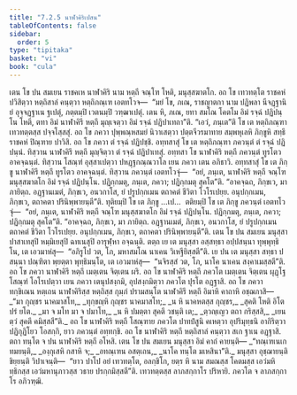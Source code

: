 ```yaml
---
title: "7.2.5 นาฬาคิริเปสน"
tableOfContents: false
sidebar:
  order: 5
type: "tipitaka"
basket: "vi"
book: "cula"
---
```



<DynamicBreadcrumb />

<Division number="342" book="cula">

<Paragraph number="1550" book="cula">
เตน โข ปน สมเยน ราชคเห นาฬาคิริ นาม หตฺถี จณฺโฑ โหติ, มนุสฺสฆาตโก. อถ โข เทวทตฺโต ราชคหํ ปวิสิตฺวา หตฺถิสาลํ คนฺตฺวา หตฺถิภณฺเฑ เอตทโวจ—  “มยํ โข, ภเณ, ราชญาตกา นาม ปฏิพลา นีจฏฺฐานิยํ อุจฺจฏฺฐาเน ฐเปตุํ, ภตฺตมฺปิ เวตนมฺปิ วฑฺฒาเปตุํ. เตน หิ, ภเณ, ยทา สมโณ โคตโม อิมํ รจฺฉํ ปฏิปนฺโน โหติ, ตทา อิมํ นาฬาคิรึ หตฺถึ มุญฺเจตฺวา อิมํ รจฺฉํ ปฏิปาเทถา”ติ. “เอวํ, ภนฺเต”ติ โข เต หตฺถิภณฺฑา เทวทตฺตสฺส ปจฺจโสฺสสุํ. อถ โข ภควา ปุพฺพณฺหสมยํ นิวาเสตฺวา ปตฺตจีวรมาทาย สมฺพหุเลหิ ภิกฺขูหิ สทฺธึ ราชคหํ ปิณฺฑาย ปาวิสิ. อถ โข ภควา ตํ รจฺฉํ ปฏิปชฺชิ. อทฺทสาสุํ โข เต หตฺถิภณฺฑา ภควนฺตํ ตํ รจฺฉํ ปฏิปนฺนํ. ทิสฺวาน นาฬาคิรึ หตฺถึ มุญฺจิตฺวา ตํ รจฺฉํ ปฏิปาเทสุํ. อทฺทสา โข นาฬาคิริ หตฺถี ภควนฺตํ ทูรโตว อาคจฺฉนฺตํ. ทิสฺวาน โสณฺฑํ อุสฺสาเปตฺวา ปหฏฺฐกณฺณวาโล เยน ภควา เตน อภิธาวิ. อทฺทสาสุํ โข เต ภิกฺขู นาฬาคิรึ หตฺถึ ทูรโตว อาคจฺฉนฺตํ. ทิสฺวาน ภควนฺตํ เอตทโวจุํ—  “อยํ, ภนฺเต, นาฬาคิริ หตฺถี จณฺโฑ มนุสฺสฆาตโก อิมํ รจฺฉํ ปฏิปนฺโน. ปฏิกฺกมตุ, ภนฺเต, ภควา; ปฏิกฺกมตุ สุคโต”ติ. “อาคจฺฉถ, ภิกฺขเว, มา ภายิตฺถ. อฏฺฐานเมตํ, ภิกฺขเว, อนวกาโส, ยํ ปรูปกฺกเมน ตถาคตํ ชีวิตา โวโรเปยฺย. อนุปกฺกเมน, ภิกฺขเว, ตถาคตา ปรินิพฺพายนฺตี”ติ.
</Paragraph>

<Paragraph number="1551" book="cula">
ทุติยมฺปิ โข เต ภิกฺขู …เป…  ตติยมฺปิ โข เต ภิกฺขู ภควนฺตํ เอตทโวจุํ—  “อยํ, ภนฺเต, นาฬาคิริ หตฺถี จณฺโฑ มนุสฺสฆาตโก อิมํ รจฺฉํ ปฏิปนฺโน. ปฏิกฺกมตุ, ภนฺเต, ภควา; ปฏิกฺกมตุ สุคโต”ติ. “อาคจฺฉถ, ภิกฺขเว, มา ภายิตฺถ. อฏฺฐานเมตํ, ภิกฺขเว, อนวกาโส, ยํ ปรูปกฺกเมน ตถาคตํ ชีวิตา โวโรเปยฺย. อนุปกฺกเมน, ภิกฺขเว, ตถาคตา ปรินิพฺพายนฺตี”ติ.
</Paragraph>

<Paragraph number="1552" book="cula">
เตน โข ปน สมเยน มนุสฺสา ปาสาเทสุปิ หมฺมิเยสุปิ ฉทเนสุปิ อารุฬฺหา อจฺฉนฺติ. ตตฺถ เย เต มนุสฺสา อสฺสทฺธา อปฺปสนฺนา ทุพฺพุทฺธิโน, เต เอวมาหํสุ—  “อภิรูโป วต, โภ, มหาสมโณ นาเคน วิเหฐียิสฺสตี”ติ. เย ปน เต มนุสฺสา สทฺธา ปสนฺนา ปณฺฑิตา พฺยตฺตา พุทฺธิมนฺโต, เต เอวมาหํสุ—  “นจิรสฺสํ วต, โภ, นาโค นาเคน สงฺคาเมสฺสตี”ติ. อถ โข ภควา นาฬาคิรึ หตฺถึ เมตฺเตน จิตฺเตน ผริ. อถ โข นาฬาคิริ หตฺถี ภควโต เมตฺเตน จิตฺเตน ผุฏฺโฐ โสณฺฑํ โอโรเปตฺวา เยน ภควา เตนุปสงฺกมิ, อุปสงฺกมิตฺวา ภควโต ปุรโต อฏฺฐาสิ. อถ โข ภควา ทกฺขิเณน หตฺเถน นาฬาคิริสฺส หตฺถิสฺส กุมฺภํ ปรามสนฺโต นาฬาคิรึ หตฺถึ อิมาหิ คาถาหิ อชฺฌภาสิ—
</Paragraph>

<Paragraph number="1553" type="verses" book="cula">
_“มา กุญฺชร นาคมาสโท,_  
_ทุกฺขญฺหิ กุญฺชร นาคมาสโท;_  
_น หิ นาคหตสฺส กุญฺชร,_  
_สุคติ โหติ อิโต ปรํ ยโต._  

</Paragraph>

<Paragraph number="1554" type="verses" book="cula">
_มา จ มโท มา จ ปมาโท,_  
_น หิ ปมตฺตา สุคตึ วชนฺติ เต;_  
_ตฺวญฺเญว ตถา กริสฺสสิ,_  
_เยน ตฺวํ สุคตึ คมิสฺสสี”ติ._  

</Paragraph>

<Paragraph number="1555" book="cula">
อถ โข นาฬาคิริ หตฺถี โสณฺฑาย ภควโต ปาทปํสูนิ คเหตฺวา อุปริมุทฺธนิ อากิริตฺวา ปฏิกุฏิโยว โอสกฺกิ, ยาว ภควนฺตํ อทฺทกฺขิ. อถ โข นาฬาคิริ หตฺถี หตฺถิสาลํ คนฺตฺวา สเก ฐาเน อฏฺฐาสิ. ตถา ทนฺโต จ ปน นาฬาคิริ หตฺถี อโหสิ. เตน โข ปน สมเยน มนุสฺสา อิมํ คาถํ คายนฺติ—
</Paragraph>

<Paragraph number="1556" type="verses" book="cula">
_“ทณฺเฑเนเก ทมยนฺติ,_  
_องฺกุเสหิ กสาหิ จ;_  
_อทณฺเฑน อสตฺเถน,_  
_นาโค ทนฺโต มเหสินา”ติ._  

</Paragraph>

<Paragraph number="1557" book="cula">
มนุสฺสา อุชฺฌายนฺติ ขิยฺยนฺติ วิปาเจนฺติ—  “ยาว ปาโป อยํ เทวทตฺโต, อลกฺขิโก, ยตฺร หิ นาม สมณสฺส โคตมสฺส เอวํมหิทฺธิกสฺส เอวํมหานุภาวสฺส วธาย ปรกฺกมิสฺสตี”ติ. เทวทตฺตสฺส ลาภสกฺกาโร ปริหายิ. ภควโต จ ลาภสกฺกาโร อภิวฑฺฒิ.
</Paragraph>
</Division>
